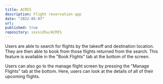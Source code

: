 ```yaml
---
title: ACMIS
description: Flight reservation app
date: "2022-05-07"
url: 
published: true
repository: ssxsidhu/ACMIS
---
```





Users are able to search for flights by the takeoff and destination location. They are then able to book from those flights returned from the search. This feature is available in the "Book Flights" tab at the bottom of the screen.

Users can also go to the manage flight screen by pressing the "Manage Flights" tab at the bottom. Here, users can look at the details of all of their upcoming flights. 
